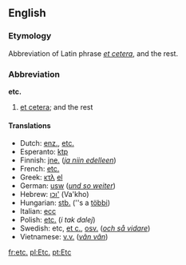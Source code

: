 ==English==
{{wikipediaAlt|Et cetera}}
===Etymology===
Abbreviation of Latin phrase ''[[et cetera]]'', and the rest.

===Abbreviation===
'''etc.'''

#[[etcetera|et cetera]]; and the rest

====Translations====
*Dutch: [[enz.]], [[etc.]]
*Esperanto: [[ktp]]
*Finnish: [[jne.]] (''[[ja niin edelleen]]'')
*French: [[etc.]]
*Greek: [[κτλ]] [[:el:κτλ|el]]
*German: [[usw]] (''[[und so weiter]]'')
*Hebrew: [[וכו']] (Va'kho)
*Hungarian: [[stb.]] (''s a [[többi]])
*Italian: [[ecc]]
*Polish: [[etc.]]  (''i tak dalej'')
*Swedish: etc, [[et c.]], [[osv.]] (''[[och så vidare]]'')
*Vietnamese: [[v.v.]] (''[[vân vân]]'')

[[fr:etc.]]
[[pl:Etc.]]
[[pt:Etc]]